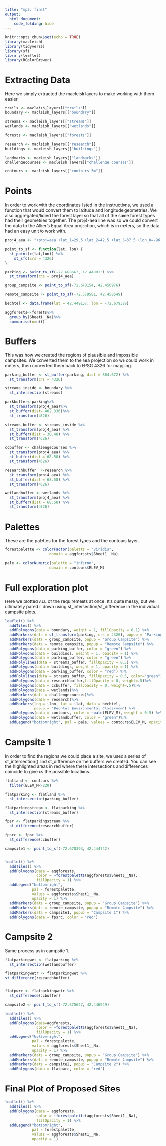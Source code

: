 ```yaml
---
title: "mp3: final"
output: 
  html_document:
    code_folding: hide
---
```


```r
knitr::opts_chunk$set(echo = TRUE)
library(macleish)
library(tidyverse)
library(sf)
library(leaflet)
library(RColorBrewer)
```

# Extracting Data

Here we simply extracted the macleish layers to make working with them easier.
```r
trails <- macleish_layers[["trails"]]
boundary <- macleish_layers[["boundary"]]

streams <- macleish_layers[["streams"]]
wetlands <- macleish_layers[["wetlands"]]

forests <- macleish_layers[["forests"]]

research <- macleish_layers[["research"]]
buildings <- macleish_layers[["buildings"]]

landmarks <- macleish_layers[["landmarks"]]
challengecourses <- macleish_layers[["challenge_courses"]]

contours <- macleish_layers[["contours_3m"]]
```

# Points

In order to work with the coordinates listed in the instructions, we used a function that would convert them to latitude and longitude geometries. We also aggregated/tidied the forest layer so that all of the same forest types had their geometries together. The proj4-aea line was so we could convert the data to the Alber's Equal Area projection, which is in meters, so the data had an easy unit to work with.
```r
proj4_aea <- "+proj=aea +lat_1=29.5 +lat_2=42.5 +lat_0=37.5 +lon_0=-96 +x_0=0 +y_0=0 +ellps=GRS80 +datum=NAD83 +units=m +no_defs"

point_to_sf <- function(lat, lon) {
  st_point(c(lat,lon)) %>%
    st_sfc(crs = 4326)
}

parking <- point_to_sf(-72.680663, 42.448013) %>%
  st_transform(crs = proj4_aea)

group_campsite <- point_to_sf(-72.678154, 42.450976) 

remote_campsite <- point_to_sf(-72.679581, 42.458549)

bechtel <- data.frame(lat = 42.449167, lon = -72.679389)

aggforests<-forests%>%
  group_by(Sheet1__Na)%>%
  summarise(n=n())
```

# Buffers

This was how we created the regions of plausible and impossible campsites. We converted them to the aea projection so we could work in meters, then converted them back to EPSG 4326 for mapping.
```r
parking_buffer <- st_buffer(parking, dist = 804.672) %>%
  st_transform(crs = 4326)

streams_inside <- boundary %>%
  st_intersection(streams)

parkbuffer<-parking%>%
  st_transform(proj4_aea)%>%
  st_buffer(dist= 402.336)%>%
  st_transform(4326)
  
streams_buffer <- streams_inside %>%
  st_transform(proj4_aea) %>%
  st_buffer(dist = 30.48) %>%
  st_transform(4326)

ccbuffer <- challengecourses %>%
  st_transform(proj4_aea) %>%
  st_buffer(dist = 68.58) %>%
  st_transform(4326)

researchbuffer  <-research %>%
  st_transform(proj4_aea) %>%
  st_buffer(dist = 68.58) %>%
  st_transform(4326)

wetlandbuffer <- wetlands %>%
  st_transform(proj4_aea) %>%
  st_buffer(dist = 68.58) %>%
  st_transform(4326)
```

# Palettes

These are the palettes for the forest types and the contours layer.
```r
forestpalette <- colorFactor(palette = "viridis",
                    domain = aggforests$Sheet1__Na)

pale <- colorNumeric(palette = "inferno",
                    domain = contours$ELEV_M)
```

# Full exploration plot

Here we plotted ALL of the requirements at once. It's quite messy, but we ultimately pared it down using st_intersection/st_difference in the individual campsite plots.
```r
leaflet() %>%
  addTiles() %>%
  addPolygons(data = boundary, weight = 1, fillOpacity = 0.1) %>%
  addMarkers(data = st_transform(parking, crs = 4326), popup = "Parking") %>%
  addMarkers(data = group_campsite, popup = "Group Campsite") %>%
  addMarkers(data = remote_campsite, popup = "Remote Campsite") %>%
  addPolygons(data = parking_buffer, color = "green") %>%
  addPolygons(data = buildings, weight = 1, opacity = 1) %>%
  addPolygons(data = parking_buffer, color = "green") %>%
  addPolylines(data = streams_buffer, fillOpacity = 0.5) %>%
  addPolygons(data = buildings, weight = 1, opacity = 1) %>%
  addPolygons(data = parking_buffer, color = "red") %>%
  addPolylines(data = streams_buffer, fillOpacity = 0.5, color="green") %>%
  addPolygons(data = researchbuffer,fillOpacity = 0, weight=.5)%>%
  addPolygons(data = ccbuffer, fillOpacity = 0, weight=.5)%>%
  addPolygons(data = wetlands)%>%
  addMarkers(data = challengecourses)%>%
  addPolygons(data = research)%>%
  addMarkers(lng = ~lon, lat = ~lat, data = bechtel,
             popup = "Bechtel Environmental Classroom") %>%
  addPolygons(data = contours, color = ~pale(ELEV_M), weight = 0.5) %>%
  addPolygons(data = wetlandbuffer, color = "green")%>%
  addLegend("bottomright", pal = pale, values = contours$ELEV_M, opacity = 1)

```

# Campsite 1

In order to find the regions we could place a site, we used a series of st_intersection() and st_difference on the buffers we created. You can see the highlighted areas in red where these intersections and differences coincide to give us the possible locations.
```r
flatland <- contours %>%
  filter(ELEV_M<=220)

flatparking <- flatland %>%
  st_intersection(parking_buffer)

flatparkingstream <- flatparking %>%
  st_intersection(streams_buffer)

fpsr <- flatparkingstream %>%
  st_difference(researchbuffer)

fpsrc <- fpsr %>%
  st_difference(ccbuffer)

campsite1 <- point_to_sf(-72.678393, 42.444742)


leaflet() %>%
  addTiles() %>%
  addPolygons(data = aggforests, 
              color = ~forestpalette(aggforests$Sheet1__Na), 
              fillOpacity = 1) %>%
  addLegend("bottomright", 
            pal = forestpalette,
            values = aggforests$Sheet1__Na,
            opacity = 1) %>%
  addMarkers(data = group_campsite, popup = "Group Campsite") %>%
  addMarkers(data = remote_campsite, popup = "Remote Campsite") %>%
  addMarkers(data = campsite1, popup = "Campsite 1") %>%
  addPolygons(data = fpsrc, color = "red")
```
 
# Campsite 2
 
Same process as in campsite 1.
```r
flatparkingwet <- flatparking %>%
  st_intersection(wetlandbuffer)

flatparkingwetr <- flatparkingwet %>%
st_difference(researchbuffer)


flatpwrc <- flatparkingwetr %>%
  st_difference(ccbuffer)

campsite2 <- point_to_sf(-72.675647, 42.446949)

leaflet() %>%
  addTiles() %>%
  addPolygons(data=aggforests,
              color = ~forestpalette(aggforests$Sheet1__Na),
              fillOpacity = 1) %>%
  addLegend("bottomright",
            pal = forestpalette,
            values = aggforests$Sheet1__Na,
            opacity = 1) %>%
  addMarkers(data = group_campsite, popup = "Group Campsite") %>%
  addMarkers(data = remote_campsite, popup = "Remote Campsite") %>%
  addMarkers(data = campsite2, popup = "Campsite 2") %>%
  addPolygons(data = flatpwrc, color = "red")
```

# Final Plot of Proposed Sites
```r
leaflet() %>%
  addTiles() %>%
  addPolygons(data = aggforests,
              color = ~forestpalette(aggforests$Sheet1__Na),
              fillOpacity = 1) %>%
  addLegend("bottomright",
            pal = forestpalette,
            values = aggforests$Sheet1__Na,
            opacity = 1)
```